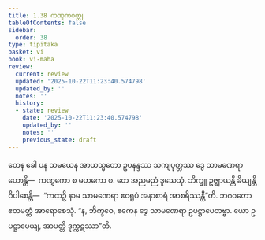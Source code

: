 ```yaml
---
title: 1.38 ကဏ္ဋကဝတ္ထု
tableOfContents: false
sidebar:
  order: 38
type: tipitaka
basket: vi
book: vi-maha
review:
  current: review
  updated: '2025-10-22T11:23:40.574798'
  updated_by: ''
  notes: ''
  history:
  - state: review
    date: '2025-10-22T11:23:40.574798'
    updated_by: ''
    notes: ''
    previous_state: draft
---
```



<ReviewStatus review={frontmatter.review} showDetails={true} />

<HypothesisAnnotation frontmatter={frontmatter} />

<DynamicBreadcrumb />

<Division number="101" book="vi-maha" e="ch" v="3" p="110">

<Paragraph number="442" book="vi-maha">
တေန ခေါ ပန သမယေန အာယသ္မတော ဥပနန္ဒဿ သကျပုတ္တဿ ဒွေ သာမဏေရာ ဟောန္တိ—  ကဏ္ဋကော စ မဟကော စ. တေ အညမညံ ဒူသေသုံ. ဘိက္ခူ ဥဇ္ဈာယန္တိ ခိယျန္တိ ဝိပါစေန္တိ—  “ကထဉှိ နာမ သာမဏေရာ ဧဝရူပံ အနာစာရံ အာစရိဿန္တီ”တိ. ဘဂဝတော ဧတမတ္ထံ အာရောစေသုံ. “န, ဘိက္ခဝေ, ဧကေန ဒွေ သာမဏေရာ ဥပဋ္ဌာပေတဗ္ဗာ. ယော ဥပဋ္ဌာပေယျ, အာပတ္တိ ဒုက္ကဋဿာ”တိ.
</Paragraph>
</Division>